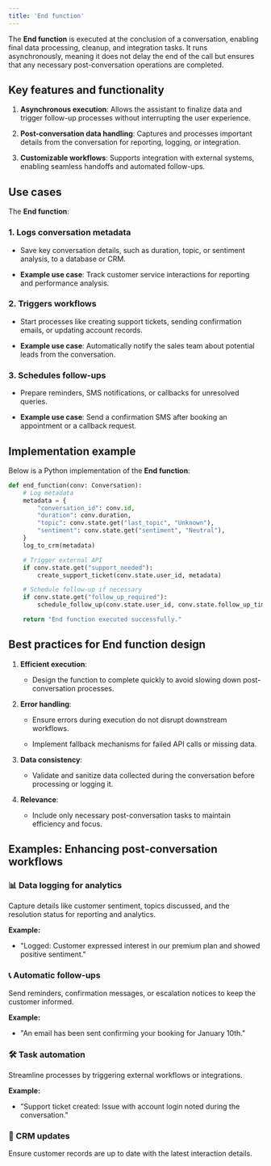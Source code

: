 ```yaml
---
title: 'End function'
---
```


The **End function** is executed at the conclusion of a conversation, enabling final data processing, cleanup, and integration tasks. It runs asynchronously, meaning it does not delay the end of the call but ensures that any necessary post-conversation operations are completed.

## Key features and functionality

1. **Asynchronous execution**: Allows the assistant to finalize data and trigger follow-up processes without interrupting the user experience.

2. **Post-conversation data handling**: Captures and processes important details from the conversation for reporting, logging, or integration.

3. **Customizable workflows**: Supports integration with external systems, enabling seamless handoffs and automated follow-ups.

## Use cases

The **End function**:

### 1. **Logs conversation metadata**

* Save key conversation details, such as duration, topic, or sentiment analysis, to a database or CRM.

* **Example use case**: Track customer service interactions for reporting and performance analysis.

### 2. **Triggers workflows**

* Start processes like creating support tickets, sending confirmation emails, or updating account records.

* **Example use case**: Automatically notify the sales team about potential leads from the conversation.

### 3. **Schedules follow-ups**

* Prepare reminders, SMS notifications, or callbacks for unresolved queries.

* **Example use case**: Send a confirmation SMS after booking an appointment or a callback request.

## Implementation example

Below is a Python implementation of the **End function**:

```python
def end_function(conv: Conversation):
    # Log metadata
    metadata = {
        "conversation_id": conv.id,
        "duration": conv.duration,
        "topic": conv.state.get("last_topic", "Unknown"),
        "sentiment": conv.state.get("sentiment", "Neutral"),
    }
    log_to_crm(metadata)

    # Trigger external API
    if conv.state.get("support_needed"):
        create_support_ticket(conv.state.user_id, metadata)

    # Schedule follow-up if necessary
    if conv.state.get("follow_up_required"):
        schedule_follow_up(conv.state.user_id, conv.state.follow_up_time)

    return "End function executed successfully."
```

## Best practices for End function design

1. **Efficient execution**:

   * Design the function to complete quickly to avoid slowing down post-conversation processes.

2. **Error handling**:

   * Ensure errors during execution do not disrupt downstream workflows.

   * Implement fallback mechanisms for failed API calls or missing data.

3. **Data consistency**:

   * Validate and sanitize data collected during the conversation before processing or logging it.

4. **Relevance**:

   * Include only necessary post-conversation tasks to maintain efficiency and focus.

## Examples: Enhancing post-conversation workflows

### 📊 Data logging for analytics

Capture details like customer sentiment, topics discussed, and the resolution status for reporting and analytics.

**Example:**

* "Logged: Customer expressed interest in our premium plan and showed positive sentiment."

### 📞 Automatic follow-ups

Send reminders, confirmation messages, or escalation notices to keep the customer informed.

**Example:**

* "An email has been sent confirming your booking for January 10th."

### 🛠 Task automation

Streamline processes by triggering external workflows or integrations.

**Example:**

* "Support ticket created: Issue with account login noted during the conversation."

### 🧾 CRM updates

Ensure customer records are up to date with the latest interaction details.